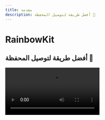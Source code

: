 ```yaml
---
title: مقدمة
description: أفضل طريقة لتوصيل المحفظة 🌈
---
```


# RainbowKit

## أفضل طريقة لتوصيل المحفظة 🌈

<Video src="https://res.cloudinary.com/rainbowme/video/upload/s--aTmEjSrr--/f_auto:video,q_auto/v1/rainbowkit/site-assets/rainbowkit-video-cutdown-edit_gy0q16" />

RainbowKit هي مكتبة [React](https://reactjs.org/) تجعل من السهل إضافة اتصال المحفظة إلى التطبيق اللامركزي الخاص بك. إنها بديهية ، ومتجاوبة وقابلة للتخصيص.

### المميزات

#### إدارة المحفظة

إدارة المحفظة جاهزة للتشغيل للتطبيق اللامركزي الخاص بك. بخلاف التعامل مع الاتصال وقطع اتصال المحافظ ، تدعم RainbowKit العديد من المحافظ ، وتبديل سلاسل الاتصال ، وتحل العنوان إلى ENS ، وتعرض الرصيد وأكثر من ذلك بكثير!

#### قابل للتخصيص

يمكنك تعديل واجهة المستخدم لـ RainbowKit لتتناسب مع العلامة التجارية الخاصة بك. يمكنك اختيار من بين بعض الألوان المحددة مسبقًا وتكوينات نصف القطر الحدودية. للحالات الاستخدام المتقدمة , يمكنك تقديم موضوع مخصص بالكامل, تنفيذ الزر الخاص بك , وتجاهل بعض الميزات. تم تضمين الوضع المظلم.

#### معايير الصناعة

لتحسين التوافقية مع معظم المنتجات, نعتمد على [viem](https://viem.sh) و [wagmi](https://wagmi.sh/) - الأدوات الأكثر استخدامًا في هذا المجال.

معايير المحفظة مثل EIP-1193 و EIP-6963 مدعومة بشكل مباشر من الصندوق، مما يجعل من الأسهل من أي وقت مضى لمستخدمي محافظ المتصفح الاتصال بسلاسة بمحفظتهم بتطبيقك اللامركزي.

### مجتمع

نحن متحمسون لرؤية المجتمع يتبنى RainbowKit, يطرح المشكلات, ويقدم الملاحظات. سواء أكان طلب ميزة, تقرير خطأ, أو مشروع للعرض, الرجاء المشاركة!

-   أثر [issue](https://github.com/rainbow-me/rainbowkit/issues)
-   تابع على [Twitter](https://twitter.com/rainbowdotme)
-   شارك [feedback]الخاص بك (https://github.com/rainbow-me/rainbowkit/discussions/new?category=feedback)
-   جربه على [Codesandbox](https://codesandbox.io/p/sandbox/github/rainbow-me/rainbowkit/tree/main/examples/with-next)
